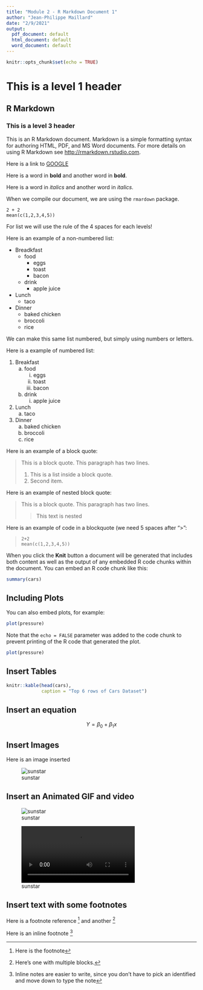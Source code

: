 ```yaml
---
title: "Module 2 - R Markdown Document 1"
author: "Jean-Philippe Maillard"
date: "2/9/2021"
output:
  pdf_document: default
  html_document: default
  word_document: default
---
```


```r
knitr::opts_chunk$set(echo = TRUE)
```

# This is a level 1 header

## R Markdown

### This is a level 3 header

This is an R Markdown document. Markdown is a simple formatting syntax for authoring HTML, PDF, and MS Word documents. For more details on using R Markdown see <http://rmarkdown.rstudio.com>.

Here is a link to [GOOGLE](http://google.com)

Here is a word in **bold** and another word in __bold__.

Here is a word in *italics* and another word in _italics_.

When we compile our document, we are using the `rmardown` package.

```
2 + 2
mean(c(1,2,3,4,5))
```

For list we will use the rule of the 4 spaces for each levels!

Here is an example of a non-numbered list:

* Breadkfast
    - food
        + eggs
        + toast
        + bacon
    - drink
        + apple juice
* Lunch
    - taco
* Dinner
    - baked chicken
    - broccoli
    - rice

We can make this same list numbered, but simply using numbers or letters.

Here is a example of numbered list:

1. Breakfast
    a. food
        i. eggs
        ii. toast
        iii. bacon
    b. drink
        i. apple juice
2. Lunch
    a. taco
3. Dinner
    a. baked chicken
    b. broccoli
    c. rice


Here is an example of a block quote:

> This is a block quote. This
> paragraph has two lines.
>
> 1. This is a list inside a block quote.
> 2. Second item.

Here is an example of nested block quote:

> This is a block quote. This
> paragraph has two lines.
>
>> This text is nested

Here is an example of code in a blockquote (we need 5 spaces after ">":

>     2+2
>     mean(c(1,2,3,4,5))











When you click the **Knit** button a document will be generated that includes both content as well as the output of any embedded R code chunks within the document. You can embed an R code chunk like this:

```r
summary(cars)
```

## Including Plots

You can also embed plots, for example:

```r
plot(pressure)
```

Note that the `echo = FALSE` parameter was added to the code chunk to prevent printing of the R code that generated the plot.

```r
plot(pressure)
```


## Insert Tables

```r
knitr::kable(head(cars),
             caption = "Top 6 rows of Cars Dataset")
```



## Insert an equation

$$ Y = \beta_0 + \beta_1x $$

## Insert Images

Here is an image inserted

![sunstar](sunstar.png)



## Insert an Animated GIF and video

![sunstar](sunstar/sunstar.gif)

![sunstar](sunstar/sunstar.mp4)


## Insert text with some footnotes

Here is a footnote reference [^1] and another [^longnote]

Here is an inline footnote ^[Inline notes are easier to write, since you don't have to pick an identified and move down to type the note]

[^1]: Here is the footnote
[^longnote]: Here's one with multiple blocks.